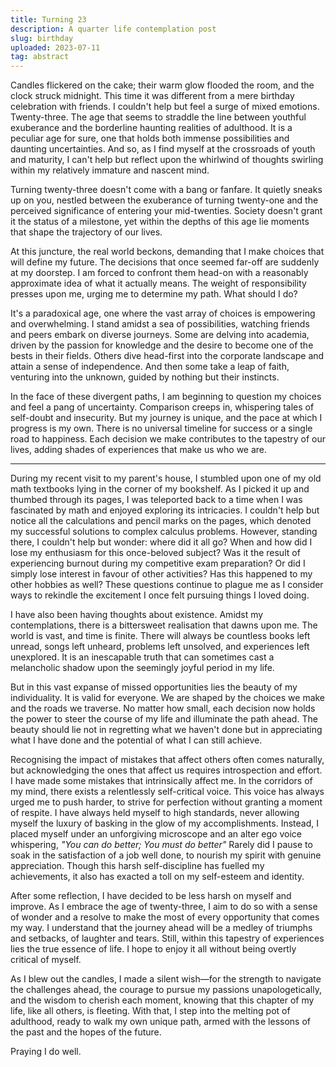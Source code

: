 ```yaml
---
title: Turning 23
description: A quarter life contemplation post
slug: birthday
uploaded: 2023-07-11
tag: abstract
---
```


Candles flickered on the cake; their warm glow flooded the room, and the clock struck midnight. This time it was different from a mere birthday celebration with friends. I couldn't help but feel a surge of mixed emotions. Twenty-three. The age that seems to straddle the line between youthful exuberance and the borderline haunting realities of adulthood. It is a peculiar age for sure, one that holds both immense possibilities and daunting uncertainties. And so, as I find myself at the crossroads of youth and maturity, I can't help but reflect upon the whirlwind of thoughts swirling within my relatively immature and nascent mind.

Turning twenty-three doesn't come with a bang or fanfare. It quietly sneaks up on you, nestled between the exuberance of turning twenty-one and the perceived significance of entering your mid-twenties. Society doesn't grant it the status of a milestone, yet within the depths of this age lie moments that shape the trajectory of our lives.

At this juncture, the real world beckons, demanding that I make choices that will define my future. The decisions that once seemed far-off are suddenly at my doorstep. I am forced to confront them head-on with a reasonably approximate idea of what it actually means. The weight of responsibility presses upon me, urging me to determine my path. What should I do?

It's a paradoxical age, one where the vast array of choices is empowering and overwhelming. I stand amidst a sea of possibilities, watching friends and peers embark on diverse journeys. Some are delving into academia, driven by the passion for knowledge and the desire to become one of the bests in their fields. Others dive head-first into the corporate landscape and attain a sense of independence. And then some take a leap of faith, venturing into the unknown, guided by nothing but their instincts.

In the face of these divergent paths, I am beginning to question my choices and feel a pang of uncertainty. Comparison creeps in, whispering tales of self-doubt and insecurity. But my journey is unique, and the pace at which I progress is my own. There is no universal timeline for success or a single road to happiness. Each decision we make contributes to the tapestry of our lives, adding shades of experiences that make us who we are.

---

During my recent visit to my parent's house, I stumbled upon one of my old math textbooks lying in the corner of my bookshelf. As I picked it up and thumbed through its pages, I was teleported back to a time when I was fascinated by math and enjoyed exploring its intricacies. I couldn't help but notice all the calculations and pencil marks on the pages, which denoted my successful solutions to complex calculus problems. However, standing there, I couldn't help but wonder: where did it all go? When and how did I lose my enthusiasm for this once-beloved subject? Was it the result of experiencing burnout during my competitive exam preparation? Or did I simply lose interest in favour of other activities? Has this happened to my other hobbies as well? These questions continue to plague me as I consider ways to rekindle the excitement I once felt pursuing things I loved doing.

<Tweet id='1675039428610502656' caption='A not so pleasant flashback afterall' />

I have also been having thoughts about existence. Amidst my contemplations, there is a bittersweet realisation that dawns upon me. The world is vast, and time is finite. There will always be countless books left unread, songs left unheard, problems left unsolved, and experiences left unexplored. It is an inescapable truth that can sometimes cast a melancholic shadow upon the seemingly joyful period in my life.

But in this vast expanse of missed opportunities lies the beauty of my individuality. It is valid for everyone. We are shaped by the choices we make and the roads we traverse. No matter how small, each decision now holds the power to steer the course of my life and illuminate the path ahead. The beauty should lie not in regretting what we haven't done but in appreciating what I have done and the potential of what I can still achieve.

Recognising the impact of mistakes that affect others often comes naturally, but acknowledging the ones that affect us requires introspection and effort. I have made some mistakes that intrinsically affect me. In the corridors of my mind, there exists a relentlessly self-critical voice. This voice has always urged me to push harder, to strive for perfection without granting a moment of respite. I have always held myself to high standards, never allowing myself the luxury of basking in the glow of my accomplishments. Instead, I placed myself under an unforgiving microscope and an alter ego voice whispering, _"You can do better; You must do better"_ Rarely did I pause to soak in the satisfaction of a job well done, to nourish my spirit with genuine appreciation. Though this harsh self-discipline has fuelled my achievements, it also has exacted a toll on my self-esteem and identity.

After some reflection, I have decided to be less harsh on myself and improve. As I embrace the age of twenty-three, I aim to do so with a sense of wonder and a resolve to make the most of every opportunity that comes my way. I understand that the journey ahead will be a medley of triumphs and setbacks, of laughter and tears. Still, within this tapestry of experiences lies the true essence of life. I hope to enjoy it all without being overtly critical of myself.

As I blew out the candles, I made a silent wish—for the strength to navigate the challenges ahead, the courage to pursue my passions unapologetically, and the wisdom to cherish each moment, knowing that this chapter of my life, like all others, is fleeting. With that, I step into the melting pot of adulthood, ready to walk my own unique path, armed with the lessons of the past and the hopes of the future.

Praying I do well.

